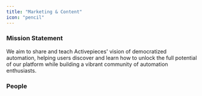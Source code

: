 ```yaml
---
title: "Marketing & Content"
icon: "pencil"
---
```


### Mission Statement

We aim to share and teach Activepieces' vision of democratized automation, helping users discover and learn how to unlock the full potential of our platform while building a vibrant community of automation enthusiasts.

### People

<CardGroup col={3}>
<Snippet file="profile/ash.mdx" />
<Snippet file="profile/kareem.mdx" />
<Snippet file="profile/ginika.mdx" />
<Snippet file="profile/sanad.mdx" />
</CardGroup>

